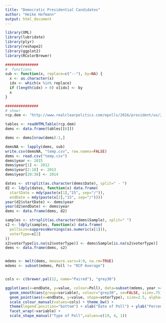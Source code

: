 ```yaml
---
title: "Democratic Presidential Candidates"
author: "Heike Hofmann"
output: html_document
---
```


```r
library(XML)
library(lubridate)
library(plyr)
library(reshape2)
library(ggplot2)
library(RColorBrewer)

###############
#  functions
sub <- function(x, replace=c("--"), by=NA) {
  x <- as.character(x)
  idx <- which(x %in% replace)
  if (length(idx) > 0) x[idx] <- by
  x
}

###############
# show! 
rcp.dem <- "http://www.realclearpolitics.com/epolls/2016/president/us/2016_democratic_presidential_nomination-3824.html"

tables <- readHTMLTable(rcp.dem)
dems <- data.frame(tables[[6]])

dems <- dems[nrow(dems):1,]

demsNA <- lapply(dems, sub)
write.csv(demsNA, "temp.csv", row.names=FALSE)
dems <- read.csv("temp.csv")
dems$year <- 2015
dems$year[1] <- 2012
dems$year[2:18] <- 2013
dems$year[20:38] <- 2014

dates <- strsplit(as.character(dems$Date), split=" - ")
d2 <- ldply(dates, function(x) data.frame(
  startDate = mdy(paste(x[1],"15", sep="/")),
  endDate = mdy(paste(x[2],"15", sep="/"))))
year(d2$startDate) <- dems$year
year(d2$endDate) <- dems$year
dems <- data.frame(dems, d2)

samples <- strsplit(as.character(dems$Sample), split=" ")
s2 <- ldply(samples, function(x) data.frame(
  pollSize=suppressWarnings(as.numeric(x[1])),
  voterType=x[2]
))
s2$voterType[is.na(s2$voterType)] <- dems$Sample[is.na(s2$voterType)]
dems <- data.frame(dems, s2)


mdems <- melt(dems, measure.vars=4:9, na.rm=TRUE)
mdems <- subset(mdems, Poll != "RCP Average")


cols <- c(brewer.pal(12, name="Paired"), "grey30")

ggplot(aes(x=endDate, y=value, colour=Poll), data=subset(mdems, year >=2015)) +
  geom_smooth(aes(group=variable), colour="grey30", se=FALSE, size=.75) +
  geom_point(aes(x=endDate, y=value, shape=voterType), size=2.5, alpha=0.9) + 
  scale_colour_manual(values=cols) + theme_bw() +
  theme(legend.position="bottom") + xlab("Date of Poll") + ylab("Percent") +
  facet_wrap(~variable) +
  scale_shape_manual("Type of Poll",values=c(19, 4, 1))

```